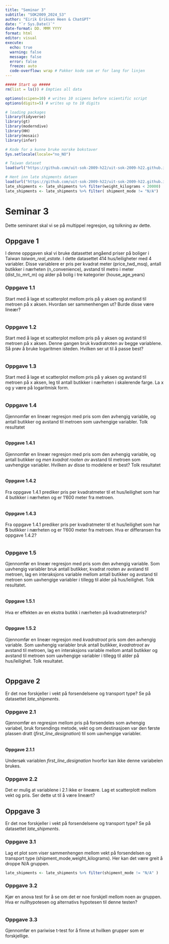 ---
title: "Seminar 3"
subtitle: "SOK2009_2024_S3"
author: "Eirik Eriksen Heen & ChatGPT"
date: "`r Sys.Date()`"
date-format: DD. MMM YYYY
format: html
editor: visual
execute:
  echo: true
  warning: false
  message: false
  error: false
  freeze: auto
  code-overflow: wrap # Pakker kode som er for lang for linjen
---

```{r start, include = FALSE}
##### Start up #####
rm(list = ls()) # Empties all data

options(scipen=10) # writes 10 scipens before scientific script
options(digits=5) # writes up to 10 digits

# loading packages
library(tidyverse)
library(gt)
library(moderndive)
library(HH)
library(mosaic)
library(infer)

# Kode for a kunne bruke norske bokstaver
Sys.setlocale(locale="no_NO")

# Taiwan dataset
load(url("https://github.com/uit-sok-2009-h22/uit-sok-2009-h22.github.io/blob/main/filer/taiwan_real_estate.Rdata?raw=true"))

# Hent inn late shipments dataen
load(url("https://github.com/uit-sok-2009-h22/uit-sok-2009-h22.github.io/blob/main/filer/late_shipments.Rdata?raw=true"))
late_shipments <- late_shipments %>% filter(weight_kilograms < 20000)
late_shipments <- late_shipments %>% filter( shipment_mode != "N/A")


```

# Seminar 3

Dette seminaret skal vi se på multippel regresjon, og tolkning av dette.

## Oppgave 1

I denne oppgaven skal vi bruke datasettet angåend priser på boliger i Taiwan *taiwan_real_estate*. I dette datasettet 414 hus/leiligheter med 4 variabler. Disse variablere er pris per kvadrat meter (price_twd_msq), antall butikker i nærheten (n_convenience), avstand til metro i meter (dist_to_mrt_m) og alder på bolig i tre kategorier (house_age_years)

### Oppgave 1.1

Start med å lage et scatterplot mellom pris på y aksen og avstand til metroen på x aksen. Hvordan ser sammenhengen ut? Burde disse være lineær?

```{r}


```

### Oppgave 1.2

Start med å lage et scatterplot mellom pris på y aksen og avstand til metroen på x aksen. Denne gangen bruk kvadratroten av begge variablene. Så prøv å bruke logaritmen isteden. Hvilken ser ut til å passe best?

```{r}


```

### Oppgave 1.3

Start med å lage et scatterplot mellom pris på y aksen og avstand til metroen på x aksen, leg til antall butikker i nærheten i skalerende farge. La x og y være på logaritmisk form.

```{r}

```

### Oppgave 1.4

Gjennomfør en lineær regresjon med pris som den avhengig variable, og antall butikker og avstand til metroen som uavhengige variabler. Tolk resultatet

```{r}

```

#### Oppgave 1.4.1

Gjennomfør en lineær regresjon med pris som den avhengig variable, og antall butikker og *men kvadrat rooten av* avstand til metroen som uavhengige variabler. Hvilken av disse to modelene er best? Tolk resultatet

```{r}

```

#### Oppgave 1.4.2

Fra oppgave 1.4.1 prediker pris per kvadratmeter til et hus/leilighet som har 4 butikker i nærheten og er 1'600 meter fra metroen.

```{r}

```

#### Oppgave 1.4.3

Fra oppgave 1.4.1 prediker pris per kvadratmeter til et hus/leilighet som har **5** butikker i nærheten og er 1'600 meter fra metroen. Hva er differansen fra oppgave 1.4.2?

```{r}

```

### Oppgave 1.5

Gjennomfør en lineær regresjon med pris som den avhengig variable. Som uavhengig variabler bruk antall butikker, kvadrat rooten av avstand til metroen, lag en interaksjons variable mellom antall butikker og avstand til metroen som uavhengige variabler i tillegg til alder på hus/leilighet. Tolk resultatet.

```{r}


```

#### Oppgave 1.5.1

Hva er effekten av en ekstra butikk i nærheten på kvadratmeterpris?

```{r}

```

#### Oppgave 1.5.2

Gjennomfør en lineær regresjon med *kvadratroot* pris som den avhengig variable. Som uavhengig variabler bruk antall butikker, *kvadratroot* av avstand til metroen, lag en interaksjons variable mellom antall butikker og avstand til metroen som uavhengige variabler i tillegg til alder på hus/leilighet. Tolk resultatet.

```{r}

```

## Oppgave 2

Er det noe forskjeller i vekt på forsendelsene og transport type? Se på datasettet *late_shipments*.

### Oppgave 2.1

Gjennomfør en regresjon mellom pris på forsendeles som avhengig variabel, bruk forsendings metode, vekt og om destinasjoen var den første plassen dratt (*first_line_designation*) til som uavhengige variabler.

```{r}

```

#### Oppgave 2.1.1

Undersøk variablen *first_line_designation* hvorfor kan ikke denne variabelen brukes.

### Oppgave 2.2

Det er mulig at variablene i 2.1 ikke er lineære. Lag et scatterplott mellom vekt og pris. Ser dette ut til å være lineært?

## Oppgave 3

Er det noe forskjeller i vekt på forsendelsene og transport type? Se på datasettet *late_shipments*.

### Oppgave 3.1

Lag et plot som viser sammenhengen mellom vekt på forsendelsen og transport type (shipment_mode,weight_kilograms). Her kan det være greit å droppe N/A gruppen.

```{r}

late_shipments <- late_shipments %>% filter(shipment_mode != "N/A" )


```

### Oppgave 3.2

Kjør en anova test for å se om det er noe forskjell mellom noen av gruppen. Hva er nullhypotesen og alternativs hypotesen til denne testen?

```{r}

```

### Oppgave 3.3

Gjennomfør en pariwise t-test for å finne ut hvilken grupper som er forskjellige.

```{r}


```

